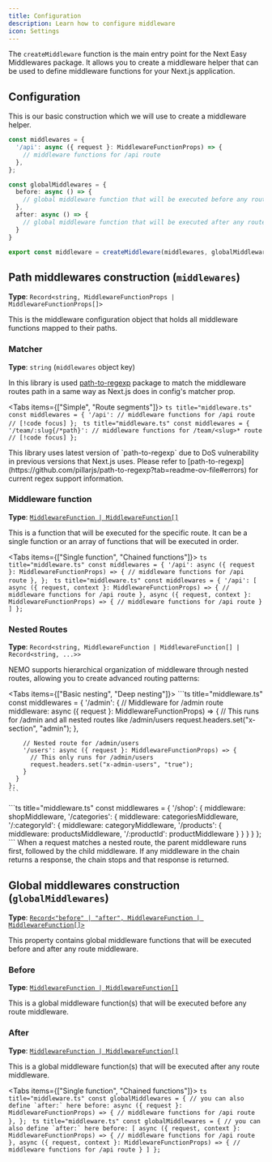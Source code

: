 ```yaml
---
title: Configuration
description: Learn how to configure middleware
icon: Settings
---
```



The `createMiddleware` function is the main entry point for the Next Easy Middlewares package. It allows you to create a middleware helper that can be used to define middleware functions for your Next.js application.

## Configuration

This is our basic construction which we will use to create a middleware helper.

```ts title="middleware.ts"
const middlewares = {
  '/api': async ({ request }: MiddlewareFunctionProps) => {
    // middleware functions for /api route
  },
};

const globalMiddlewares = {
  before: async () => {
    // global middleware function that will be executed before any route middleware
  },
  after: async () => {
    // global middleware function that will be executed after any route middleware
  }
}

export const middleware = createMiddleware(middlewares, globalMiddlewares);
```

## Path middlewares construction (`middlewares`)

**Type**: `Record<string, MiddlewareFunctionProps | MiddlewareFunctionProps[]>`

This is the middleware configuration object that holds all middleware functions mapped to their paths.

### Matcher

**Type**: `string` (`middlewares` object key)

In this library is used [path-to-regexp](https://github.com/pillarjs/path-to-regexp) package to match the middleware routes path in a same way as Next.js does in config's matcher prop.

<Tabs items={["Simple", "Route segments"]}>
  <Tab value="Simple">
    ```ts title="middleware.ts"
    const middlewares = {
      '/api': // middleware functions for /api route // [!code focus]
    };
    ```
  </Tab>
  <Tab value="Route segments">
    ```ts title="middleware.ts"
    const middlewares = {
      '/team/:slug{/*path}': // middleware functions for /team/<slug>* route // [!code focus]
    };
    ```
  </Tab>
</Tabs>

<Callout type="warn">
  This library uses latest version of `path-to-regexp` due to DoS vulnerability in previous versions that Next.js uses. Please refer to [path-to-regexp](https://github.com/pillarjs/path-to-regexp?tab=readme-ov-file#errors) for current regex support information.
</Callout>

### Middleware function

**Type**: [`MiddlewareFunction | MiddlewareFunction[]`](/docs/1.4/functions)

This is a function that will be executed for the specific route. It can be a single function or an array of functions that will be executed in order.

<Tabs items={["Single function", "Chained functions"]}>
  <Tab value="Single function">
    ```ts title="middleware.ts"
    const middlewares = {
      '/api': async ({ request }: MiddlewareFunctionProps) => {
        // middleware functions for /api route
      },
    };
    ```
  </Tab>
  <Tab value="Chained functions">
    ```ts title="middleware.ts"
    const middlewares = {
      '/api': [
        async ({ request, context }: MiddlewareFunctionProps) => {
          // middleware functions for /api route
        },
        async ({ request, context }: MiddlewareFunctionProps) => {
          // middleware functions for /api route
        }
      ]
    };
    ```
  </Tab>
</Tabs>

### Nested Routes

**Type**: `Record<string, MiddlewareFunction | MiddlewareFunction[] | Record<string, ...>>`

NEMO supports hierarchical organization of middleware through nested routes, allowing you to create advanced routing patterns:

<Tabs items={["Basic nesting", "Deep nesting"]}>
  <Tab value="Basic nesting">
    ```ts title="middleware.ts"
    const middlewares = {
      '/admin': {
        // Middleware for /admin route
        middleware: async ({ request }: MiddlewareFunctionProps) => {
          // This runs for /admin and all nested routes like /admin/users
          request.headers.set("x-section", "admin");
        },
        
        // Nested route for /admin/users
        '/users': async ({ request }: MiddlewareFunctionProps) => {
          // This only runs for /admin/users
          request.headers.set("x-admin-users", "true");
        }
      }
    };
    ```
  </Tab>
  <Tab value="Deep nesting">
    ```ts title="middleware.ts"
    const middlewares = {
      '/shop': {
        middleware: shopMiddleware,
        '/categories': {
          middleware: categoriesMiddleware,
          '/:categoryId': {
            middleware: categoryMiddleware,
            '/products': {
              middleware: productsMiddleware,
              '/:productId': productMiddleware
            }
          }
        }
      }
    };
    ```
  </Tab>
</Tabs>

<Callout type="info">
  When a request matches a nested route, the parent middleware runs first, followed by the child middleware. If any middleware in the chain returns a response, the chain stops and that response is returned.
</Callout>

## Global middlewares construction (`globalMiddlewares`)

**Type**: [`Record<"before" | "after", MiddlewareFunction | MiddlewareFunction[]>`](/docs/1.4/functions)

This property contains global middleware functions that will be executed before and after any route middleware.

### Before

**Type**: [`MiddlewareFunction | MiddlewareFunction[]`](/docs/1.4/functions)

This is a global middleware function(s) that will be executed before any route middleware.

### After

**Type**: [`MiddlewareFunction | MiddlewareFunction[]`](/docs/1.4/functions)

This is a global middleware function(s) that will be executed after any route middleware.

<Tabs items={["Single function", "Chained functions"]}>
  <Tab value="Single function">
    ```ts title="middleware.ts"
    const globalMiddlewares = {
      // you can also define `after:` here
      before: async ({ request }: MiddlewareFunctionProps) => {
        // middleware functions for /api route
      },
    };
    ```
  </Tab>
  <Tab value="Chained functions">
    ```ts title="middleware.ts"
    const globalMiddlewares = {
    // you can also define `after:` here
      before: [
        async ({ request, context }: MiddlewareFunctionProps) => {
          // middleware functions for /api route
        },
        async ({ request, context }: MiddlewareFunctionProps) => {
          // middleware functions for /api route
        }
      ]
    };
    ```
  </Tab>
</Tabs>
